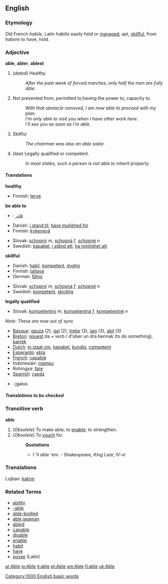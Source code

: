 ==English==

===Etymology===
Old French ''habile'', Latin ''habilis'' easily held or [[manage]]d, apt, [[skillful]], from ''habere'' to have, hold.

===Adjective===
'''able''', '''abler''', '''ablest'''

# (''dated'') Healthy.
#: ''After the past week of forced marches, only half the men are fully able.''
# Not prevented from; permitted to;having the power to, capacity to.
#: ''With that obstacle removed, I am now able to proceed with my plan.''
#: ''I'm only able to visit you when I have other work here.''
#: ''I'll see you as soon as I'm able.''
# Skillful
#: ''The chairman was also an able sailor.''
# (''law'') Legally qualified or competent.
#: ''In most states, such a person is not able to inherit property.''


====Translations====
<!--DefA-->'''healthy'''
{{top}}
<!--languages from A to I go here-->
*Finnish: [[terve]]
{{mid}}
<!--languages from J to Z go here-->
{{bottom}}

<!--DefB-->'''be able to'''
{{top}}
<!--languages from A to I go here-->
*{{ar}}: [[قادر]]
*Danish: [[i stand til]], [[have mulighed for]]
*Finnish: [[kykenevä]]
{{mid}}
<!--languages from J to Z go here-->
*Slovak: [[schopný]] ''m'', [[schopná]] ''f'', [[schopné]] ''n''
*Swedish: [[kapabel]], [[i stånd att]], [[ha möjlighet att]]
{{bottom}}

<!--DefC-->'''skillful'''
{{top}}
<!--languages from A to I go here-->
*Danish: [[habil]], [[kompetent]], [[dygtig]]
*Finnish: [[taitava]]
*German: [[fähig]]
{{mid}}
<!--languages from J to Z go here-->
*Slovak: [[schopný]] ''m'', [[schopná]] ''f'', [[schopné]] ''n''
*Swedish: [[kompetent]], [[skicklig]]
{{bottom}}

<!--DefD-->'''legally qualified'''
{{top}}
<!--languages from A to I go here-->
{{mid}}
<!--languages from J to Z go here-->
*Slovak: [[kompetentný]] ''m'', [[kompetentná]] ''f'', [[kompetentné]] ''n''

{{bottom}}

''Note: These are now out of sync''

*[[Basque]]: [[gauza]] (2), [[gai]] (2), [[trebe                             ]] (3), [[iaio]] (3), [[abil]] (3)
*[[Breton]]: [[gouest]] da ''+ verb'' / d'ober un dra bennak (to do something), [[barrek]]
*[[Dutch]]: [[in staat om]], [[kapabel]], [[kundig]], [[competent]]
*[[Esperanto]]: [[ebla]]
*[[French]]: [[capable]]
*Indonesian: [[mampu]]
*Rohingya: [[fare]]
*[[Spanish]]: [[capáz]]
* {{lt}}: įgalus

=====Translations to be checked=====
<!--Remove this section once all of the translations below have been moved into the tables above.-->
{{checktrans}}

===Transitive verb===
'''able'''

# (''Obsolete'') To make able; to [[enable]]; to strengthen.
# (''Obsolete'') To [[vouch]] for.
#:'''Quotations'''
#:*I 'll ''able'' 'em. - Shakespeare, ''King Lear, IV-vi''

===Translations===

Lojban: [[kakne]]

===Related Terms===
*[[ability]]
*[[-able]]
*[[able-bodied]]
*[[able seaman]]
*[[abled]]
*[[capable]]
*[[disable]]
*[[enable]]
*[[habit]]
*[[have]]
*[[posse]] (Latin)

[[Category:1000 English basic words]]

[[ar:Able]]
[[io:Able]]
[[it:able]]
[[pt:Able]]
[[sm:Able]]
[[fi:able]]
[[uk:Able]]